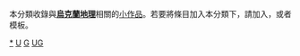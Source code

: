 {{Catnav|頁面分類|地理|地理小作品|歐洲地理小作品}}
{{Catnav|頁面分類|地理|各大洲地理|欧洲地理|歐洲地理小作品}}
{{Catnav|頁面分類|地理|各國地理|烏克蘭地理}}
{{Catnav|頁面分類|各種主題的頁面分類|按國家分類|各國地理|烏克蘭地理}}
{{細分}}
{{hidden category}}
{{WPSS-cat}}
本分類收錄與'''[[烏克蘭地理|烏克蘭地理]]'''相關的[[Wikipedia:小作品|小作品]]。若要將條目加入本分類下，請加入'''{{tl|Ukraine-geo-stub}}'''，或者'''{{tl|烏克蘭地理小作品}}'''模板。

[[Category:烏克蘭地理|*]]
[[Category:欧洲地理小作品|U]]
[[Category:烏克蘭小作品|G]]
[[Category:條目太多的小作品類別|UG]]